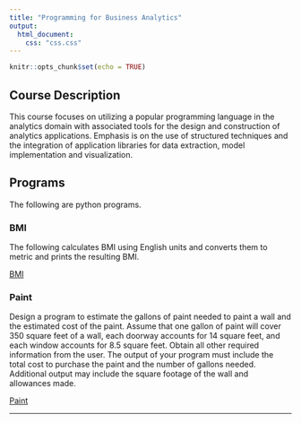```yaml
---
title: "Programming for Business Analytics"
output:
  html_document:
    css: "css.css"
---
```


```r
knitr::opts_chunk$set(echo = TRUE)
```

## Course Description

This course focuses on utilizing a popular programming language in the analytics domain with associated tools for the design and construction of analytics applications. Emphasis is on the use of structured techniques and the integration of application libraries for data extraction, model implementation and visualization.


## Programs

The following are python programs.

### BMI

The following calculates BMI using English units and converts them to metric and prints the resulting BMI.

[BMI](BMI.py)

### Paint

Design a program to estimate the gallons of paint needed to paint a wall and the estimated cost of the paint. Assume that one gallon of paint will cover 350 square feet of a wall, each doorway accounts for 14 square feet, and each window accounts for 8.5 square feet. Obtain all other required information from the user. The output of your program must include the total cost to purchase the paint and the number of gallons needed. Additional output may include the square footage of the wall and allowances made. 

[Paint](Paint.py)

__________
